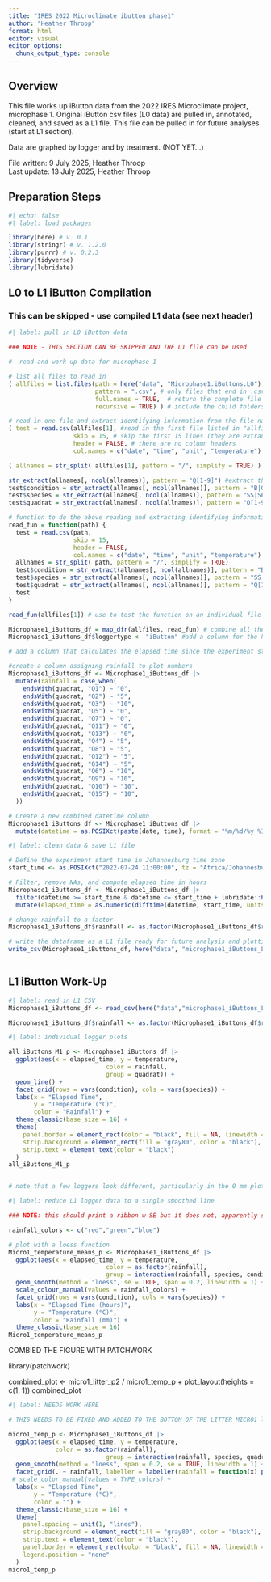 ```yaml
---
title: "IRES 2022 Microclimate ibutton phase1"
author: "Heather Throop"
format: html
editor: visual
editor_options: 
  chunk_output_type: console
---
```


## Overview

This file works up iButton data from the 2022 IRES Microclimate project, microphase 1. Original iButton csv files (L0 data) are pulled in, annotated, cleaned, and saved as a L1 file. This file can be pulled in for future analyses (start at L1 section).

Data are graphed by logger and by treatment. (NOT YET...)

File written: 9 July 2025, Heather Throop\
Last update: 13 July 2025, Heather Throop

## Preparation Steps

```r
#| echo: false
#| label: load packages 

library(here) # v. 0.1
library(stringr) # v. 1.2.0
library(purrr) # v. 0.2.3
library(tidyverse)
library(lubridate)
```

## L0 to L1 iButton Compilation

### This can be skipped - use compiled L1 data (see next header)

```r
#| label: pull in L0 iButton data

### NOTE - THIS SECTION CAN BE SKIPPED AND THE L1 file can be used

#--read and work up data for microphase 1-----------

# list all files to read in
( allfiles = list.files(path = here("data", "Microphase1.iButtons.L0"), # get a list of all files in folder
                        pattern = ".csv", # only files that end in .csv
                        full.names = TRUE,  # return the complete file path (and not just the file name)
                        recursive = TRUE) ) # include the child folders in the directory

# read in one file and extract identifying information from the file name
( test = read.csv(allfiles[1], #read in the first file listed in "allfiles"
                  skip = 15, # skip the first 15 lines (they are extraneous header info)
                  header = FALSE, # there are no column headers
                  col.names = c("date", "time", "unit", "temperature") ) ) #add column headers

( allnames = str_split( allfiles[1], pattern = "/", simplify = TRUE) ) #create a matrix of strings for file info

str_extract(allnames[, ncol(allnames)], pattern = "Q[1-9]") #extract the block number from the file name
test$condition = str_extract(allnames[, ncol(allnames)], pattern = "B|G") #extract the litter condition from the file name and add as a column
test$species = str_extract(allnames[, ncol(allnames)], pattern = "SS|SP") #extract the species code from the file name and add as a column
test$quadrat = str_extract(allnames[, ncol(allnames)], pattern = "Q[1-9]") #extract the quadrat from the file name and add as a column

# function to do the above reading and extracting identifying information (so this can be done on all the files)
read_fun = function(path) {
  test = read.csv(path, 
                  skip = 15,
                  header = FALSE,
                  col.names = c("date", "time", "unit", "temperature") )
  allnames = str_split( path, pattern = "/", simplify = TRUE)
  test$condition = str_extract(allnames[, ncol(allnames)], pattern = "B|G") #extract the litter condition from the file name and add as a column
  test$species = str_extract(allnames[, ncol(allnames)], pattern = "SS|SP") #extract the species from the file name and add as a column
  test$quadrat = str_extract(allnames[, ncol(allnames)], pattern = "Q[1-9]") #extract the quadrat from the file name and add as a column
  test
}

read_fun(allfiles[1]) # use to test the function on an individual file (this can be tested on any of them)

Microphase1_iButtons_df = map_dfr(allfiles, read_fun) # combine all the files
Microphase1_iButtons_df$loggertype <- "iButton" #add a column for the kind of logger used (iButton in this case)

# add a column that calculates the elapsed time since the experiment started

#create a column assigning rainfall to plot numbers
Microphase1_iButtons_df <- Microphase1_iButtons_df |>
  mutate(rainfall = case_when(
    endsWith(quadrat, "Q1") ~ "0",
    endsWith(quadrat, "Q2") ~ "5",
    endsWith(quadrat, "Q3") ~ "10",
    endsWith(quadrat, "Q5") ~ "0",
    endsWith(quadrat, "Q7") ~ "0",
    endsWith(quadrat, "Q11") ~ "0",
    endsWith(quadrat, "Q13") ~ "0",
    endsWith(quadrat, "Q4") ~ "5",
    endsWith(quadrat, "Q8") ~ "5",
    endsWith(quadrat, "Q12") ~ "5",
    endsWith(quadrat, "Q14") ~ "5",
    endsWith(quadrat, "Q6") ~ "10",
    endsWith(quadrat, "Q9") ~ "10",
    endsWith(quadrat, "Q10") ~ "10",
    endsWith(quadrat, "Q15") ~ "10",
  ))

# Create a new combined datetime column
Microphase1_iButtons_df <- Microphase1_iButtons_df |>
  mutate(datetime = as.POSIXct(paste(date, time), format = "%m/%d/%y %I:%M:%S %p", tz = "Africa/Johannesburg"))


```

```r
#| label: clean data & save L1 file

# Define the experiment start time in Johannesburg time zone
start_time <- as.POSIXct("2022-07-24 11:00:00", tz = "Africa/Johannesburg")

# Filter, remove NAs, and compute elapsed time in hours
Microphase1_iButtons_df <- Microphase1_iButtons_df |>
  filter(datetime >= start_time & datetime <= start_time + lubridate::hours(48)) |>
  mutate(elapsed_time = as.numeric(difftime(datetime, start_time, units = "hours")))

# change rainfall to a factor
Microphase1_iButtons_df$rainfall <- as.factor(Microphase1_iButtons_df$rainfall)

# write the dataframe as a L1 file ready for future analysis and plotting
write_csv(Microphase1_iButtons_df, here("data", "microphase1_iButtons_L1.csv"))
  
```

## L1 iButton Work-Up

```r
#| label: read in L1 CSV
Microphase1_iButtons_df <- read_csv(here("data","microphase1_iButtons_L1.csv"))

Microphase1_iButtons_df$rainfall <- as.factor(Microphase1_iButtons_df$rainfall)
```

```r
#| label: individual logger plots

all_iButtons_M1_p <- Microphase1_iButtons_df |>
  ggplot(aes(x = elapsed_time, y = temperature,
                           color = rainfall,
                           group = quadrat)) +
  geom_line() +
  facet_grid(rows = vars(condition), cols = vars(species)) +
  labs(x = "Elapsed Time",
       y = "Temperature (°C)",
       color = "Rainfall") +
  theme_classic(base_size = 16) +
  theme(
    panel.border = element_rect(color = "black", fill = NA, linewidth = 0.8),
    strip.background = element_rect(fill = "gray80", color = "black"),
    strip.text = element_text(color = "black")
  )
all_iButtons_M1_p


# note that a few loggers look different, particularly in the 0 mm plots
```

```r
#| label: reduce L1 logger data to a single smoothed line

### NOTE: this should print a ribbon w SE but it does not, apparently since not multiple logs per time (time of logs not perfectly aligned). Data can be binned first to have multiple points to get an SE.

rainfall_colors <- c("red","green","blue")

# plot with a loess function
Micro1_temperature_means_p <- Microphase1_iButtons_df |>
  ggplot(aes(x = elapsed_time, y = temperature,
                           color = as.factor(rainfall),
                           group = interaction(rainfall, species, condition))) +
  geom_smooth(method = "loess", se = TRUE, span = 0.2, linewidth = 1) +
  scale_colour_manual(values = rainfall_colors) +
  facet_grid(rows = vars(condition), cols = vars(species)) +
  labs(x = "Elapsed Time (hours)",
       y = "Temperature (°C)",
       color = "Rainfall (mm)") +
  theme_classic(base_size = 16)
Micro1_temperature_means_p

```

COMBIED THE FIGURE WITH PATCHWORK

library(patchwork)

combined_plot \<- micro1_litter_p2 / micro1_temp_p + plot_layout(heights = c(1, 1)) combined_plot

```r
#| label: NEEDS WORK HERE

# THIS NEEDS TO BE FIXED AND ADDED TO THE BOTTOM OF THE LITTER MICRO1 litter mass graph

micro1_temp_p <- Microphase1_iButtons_df |>
  ggplot(aes(x = elapsed_time, y = temperature,
             color = as.factor(rainfall),
                           group = interaction(rainfall, species, quadrat, condition))) +
  geom_smooth(method = "loess", span = 0.2, se = TRUE, linewidth = 1) +
  facet_grid(. ~ rainfall, labeller = labeller(rainfall = function(x) paste0(x, " mm"))) +
 # scale_color_manual(values = TYPE_colors) +
  labs(x = "Elapsed Time",
       y = "Temperature (°C)",
       color = "") +
  theme_classic(base_size = 16) +
  theme(
    panel.spacing = unit(1, "lines"),
    strip.background = element_rect(fill = "gray80", color = "black"),
    strip.text = element_text(color = "black"),
    panel.border = element_rect(color = "black", fill = NA, linewidth = 0.8),
    legend.position = "none"
  )
micro1_temp_p

```

\
